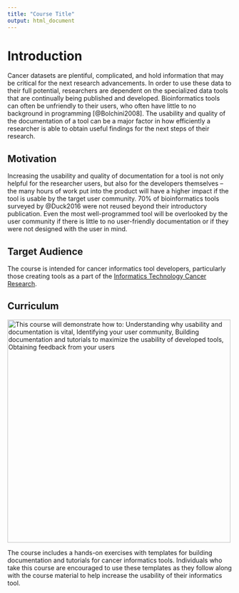 ```yaml
---
title: "Course Title"
output: html_document
---
```


# Introduction

Cancer datasets are plentiful, complicated, and hold information that may be critical for the next research advancements.
In order to use these data to their full potential, researchers are dependent on the specialized data tools that are continually being published and developed.
Bioinformatics tools can often be unfriendly to their users, who often have little to no background in programming [@Bolchini2008].
The usability and quality of the documentation of a tool can be a major factor in how efficiently a researcher is able to obtain useful findings for the next steps of their research.

## Motivation

Increasing the usability and quality of documentation for a tool is not only helpful for the researcher users, but also for the developers themselves -- the many hours of work put into the product will have a higher impact if the tool is usable by the target user community.
70% of bioinformatics tools surveyed by @Duck2016 were not reused beyond their introductory publication.
Even the most well-programmed tool will be overlooked by the user community if there is little to no user-friendly documentation or if they were not designed with the user in mind.

## Target Audience  

The course is intended for cancer informatics tool developers, particularly those creating tools as a part of the [Informatics Technology Cancer Research](https://itcr.cancer.gov/informatics-tools).

## Curriculum    

<img src="https://docs.google.com/presentation/d/1cd434bkLer_CJ04GzpsZwzeEA9gjc5Ho6QimiHPbyEg/export/png?id=1cd434bkLer_CJ04GzpsZwzeEA9gjc5Ho6QimiHPbyEg&pageid=gd422c5de97_0_10" width="500" height="500" alt = "This course will demonstrate how to: Understanding why usability and documentation is vital, Identifying your user community, Building documentation and tutorials to maximize the usability of developed tools, Obtaining feedback from your users"/>

The course includes a hands-on exercises with templates for building documentation and tutorials for cancer informatics tools.
Individuals who take this course are encouraged to use these templates as they follow along with the course material to help increase the usability of their informatics tool.
